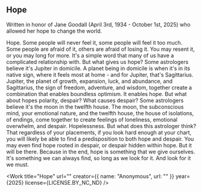
## Hope

Written in honor of Jane Goodall (April 3rd, 1934 - October 1st, 2025) who allowed her hope to change the world.

Hope. Some people will never feel it, some people will feel it too much. Some people are afraid of it, others are afraid of losing it. You may resent it, or you may long for more. It's a simple word that many of us have a complicated relationship with. But what gives us hope? Some astrologers believe it's Jupiter in domicile. A planet being in domicile is when it's in its native sign, where it feels most at home - and for Jupiter, that's Sagittarius. Jupiter, the planet of growth, expansion, luck, and abundance, and Sagittarius, the sign of freedom, adventure, and wisdom, together create a combination that enables boundless optimism. It enables hope. But what about hopes polarity, despair? What causes despair? Some astrologers believe it's the moon in the twelfth house. The moon, the subconscious mind, your emotional nature, and the twelfth house, the house of isolations, of endings, come together to create feelings of loneliness, emotional overwhelm, and despair. Hopelessness. But what does this astrologer think? That regardless of your placements, if you look hard enough at your chart, you will likely be able to find a predisposition to both hope and despair. You may even find hope rooted in despair, or despair hidden within hope. But it will be there. Because in the end, hope is something that we give ourselves. It's something we can always find, so long as we look for it. And look for it we must.

<Work
  title="Hope"
  url=""
  creator={{ name: "Anonymous", url: "" }}
  year={2025}
  license={LICENSE.BY_NC_ND}
/>
